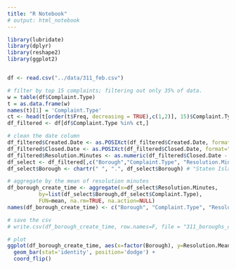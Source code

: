 ```yaml
---
title: "R Notebook"
# output: html_notebook
---
```


```r
library(lubridate)
library(dplyr)
library(reshape2)
library(ggplot2)


df <- read.csv("../data/311_feb.csv")

# filter by top 15 complaints; filtering out only 35% of data.
w = table(df$Complaint.Type)
t = as.data.frame(w)
names(t)[1] = 'Complaint.Type'
ct <- head(t[order(t$Freq, decreasing = TRUE),c(1,2)], 15)$Complaint.Type
df_filtered <- df[df$Complaint.Type %in% ct,]

# clean the date column
df_filtered$Created.Date <- as.POSIXct(df_filtered$Created.Date, format="%m/%d/%Y %I:%M:%S %p")
df_filtered$Closed.Date <- as.POSIXct(df_filtered$Closed.Date, format="%m/%d/%Y %I:%M:%S %p")
df_filtered$Resolution.Minutes <- as.numeric(df_filtered$Closed.Date - df_filtered$Created.Date) / 60
df_select <- df_filtered[,c("Borough","Complaint.Type", "Resolution.Minutes")]
df_select$Borough <- chartr(" ", ".", df_select$Borough) # "Staten Island" should be "Staten.Island"

# aggregate by the mean of resolution minutes
df_borough_create_time <- aggregate(x=df_select$Resolution.Minutes,
          by=list(df_select$Borough,df_select$Complaint.Type),
          FUN=mean, na.rm=TRUE, na.action=NULL)
names(df_borough_create_time) <- c("Borough", "Complaint.Type", "Resolution.Mean")

# save the csv
# write.csv(df_borough_create_time, row.names=F, file = "311_boroughs_complaints_how.csv")

# plot
ggplot(df_borough_create_time, aes(x=factor(Borough), y=Resolution.Mean, fill=Complaint.Type)) +
  geom_bar(stat='identity', position='dodge') +
  coord_flip()
```

